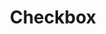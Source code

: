 ---
title: "Checkbox"
description: "Displays a menu to the user — such as a set of actions or functions — triggered by a button."
---